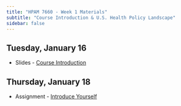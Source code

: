 ```yaml
---
title: "HPAM 7660 - Week 1 Materials"
subtitle: "Course Introduction & U.S. Health Policy Landscape"
sidebar: false
---
```


## Tuesday, January 16

- Slides - [Course Introduction](/slides/01_intro.pdf)

## Thursday, January 18

- Assignment - [Introduce Yourself](https://tulane.instructure.com/courses/2275811/assignments/14466540/)
